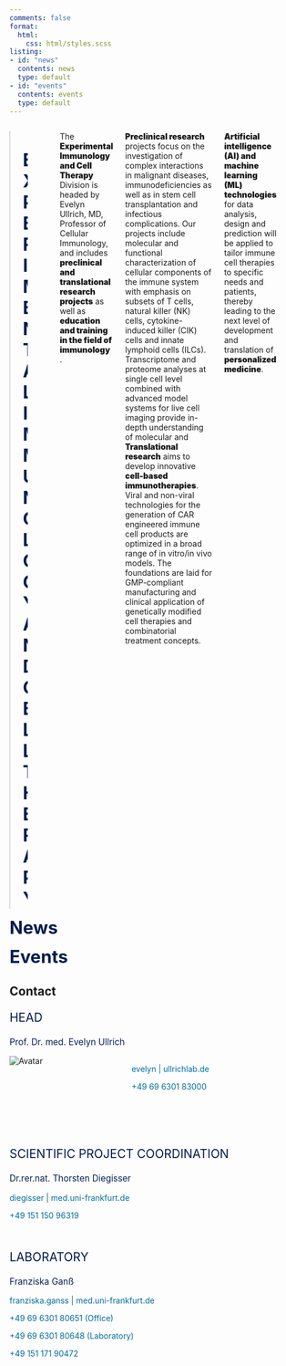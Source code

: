 ```yaml
---
comments: false
format:
  html:
    css: html/styles.scss
listing:
- id: "news"
  contents: news
  type: default
- id: "events"
  contents: events
  type: default
---
```


<!-- screen inset broadens the display size of the text -->
::::: {.column-page-inset-left}

<!-- columns is a container for different columns -->
:::: {.columns}


<!-- Adds image on the left margin -->
::: {.column width="20%" display="none"}
<img class="img-round" src="img/Logo-Draft_ullrich_lab.png" alt="Avatar" style="width: 100%; overflow: hidden; -ms-transform: translateY(-50%);
  position: relative;
  top: 50%;">
:::

<!-- Adds text on right column -->
::: {.column width="75%"}
<center>
  <p>&emsp;</p>
  <a style="color: #061d4e; font-size:220%; font-weight: 700">EXPERIMENTAL IMMUNOLOGY</a> 
  \
  <a style="color: #061d4e; font-size:220%; font-weight: 700">AND CELL THERAPY</a>
</center>
:::

<!-- Adds vertical space -->
<p>&emsp;</p>

The <a style="font-weight: 999;">Experimental Immunology and Cell Therapy</a> Division is headed by Evelyn Ullrich, MD, Professor of Cellular Immunology, and includes <a style="font-weight: 999;">preclinical and translational research projects</a> as well as <a style="font-weight: 999;">education and training in the field of immunology</a> .

<a style="font-weight: 999;">Preclinical research</a> projects focus on the investigation of complex interactions in malignant diseases, immunodeficiencies as well as in stem cell transplantation and infectious complications. Our projects include molecular and functional characterization of cellular components of the immune system with emphasis on subsets of T cells, natural killer (NK) cells, cytokine-induced killer (CIK) cells and innate lymphoid cells (ILCs). Transcriptome and proteome analyses at single cell level combined with advanced model systems for live cell imaging provide in-depth understanding of molecular and 
<a style="font-weight: 999;">Translational research</a> aims to develop innovative <a style="font-weight: 999;">cell-based immunotherapies</a>. Viral and non-viral technologies for the generation of CAR engineered immune cell products are optimized in a broad range of in vitro/in vivo models. The foundations are laid for GMP-compliant manufacturing and clinical application of genetically modified cell therapies and combinatorial treatment concepts.

<a style="font-weight: 999;">Artificial intelligence (AI) and machine learning (ML) technologies</a> for data analysis, design and prediction will be applied to tailor immune cell therapies to specific needs and patients, thereby leading to the next level of development and translation of <a style="font-weight: 999;">personalized medicine</a>.

<!-- Adds vertical space -->
<p>&emsp;</p>



::::

<a style="color: #061d4e; font-size:220%; font-weight: 700">News</a>

:::{#news}
:::

<a style="color: #061d4e; font-size:220%; font-weight: 700">Events</a>

:::{#events}
:::

:::::


<!-- Margin side bar container -->
::: {.column-margin}

## Contact

<p style="color: #061d4e; font-size:150%">HEAD</p>
<p style="color: #061d4e; font-size:110%">Prof. Dr. med. Evelyn Ullrich</p>

<!-- columns for adaptive image spacing -->
:::: {.columns}
::: {.column width="40%"}
<div><img class="img-rounded" src="img/evelyn.png" alt="Avatar" id="hp"></div>
:::
::: {.column width="60%"}
<p style="color: #006B99;"><i class="bi-envelope"></i> evelyn | ullrichlab.de</p>
<p style="color: #006B99;"><i class="bi-telephone"></i> +49 69 6301 83000</p>
:::
::::

<!-- Vertical spacing -->
<p>&emsp;</p>
<p>&emsp;</p>

<p style="color: #061d4e; font-size:150%">SCIENTIFIC PROJECT COORDINATION</p>

<p style="color: #061d4e; font-size:110%">Dr.rer.nat. Thorsten Diegisser</p>
<p style="color: #006B99;"><i class="bi-envelope"></i> diegisser | med.uni-frankfurt.de</p>
<p style="color: #006B99;"><i class="bi-phone"></i> +49 151 150 96319</p>

<p>&emsp;</p>

<p style="color: #061d4e; font-size:150%">LABORATORY</p>

<p style="color: #061d4e; font-size:110%">Franziska Ganß</p>
<p style="color: #006B99;"><i class="bi-envelope"></i> franziska.ganss | med.uni-frankfurt.de</p>
<p style="color: #006B99;"><i class="bi-telephone"></i> +49 69 6301 80651 (Office)</p>
<p style="color: #006B99;"><i class="bi-telephone"></i> +49 69 6301 80648 (Laboratory)</p>
<p style="color: #006B99;"><i class="bi-phone"></i> +49 151 171 90472</p>

:::

